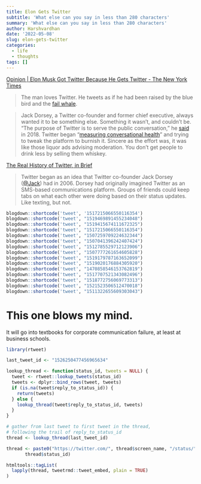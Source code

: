 ```yaml
---
title: Elon Gets Twitter
subtitle: 'What else can you say in less than 280 characters'
summary: 'What else can you say in less than 280 characters'
author: Harshvardhan
date: '2022-05-08'
slug: elon-gets-twitter
categories:
  - life
  - thoughts
tags: []
---
```


[Opinion \| Elon Musk Got Twitter Because He Gets Twitter - The New York Times](https://www.nytimes.com/2022/04/27/opinion/elon-musk-twitter.html)

> The man loves Twitter. He tweets as if he had been raised by the blue bird and the [fail whale](https://archive.ph/o/343qJ/https://www.techopedia.com/definition/1987/fail-whale).

> Jack Dorsey, a Twitter co-founder and former chief executive, always wanted it to be something else. Something it wasn't, and couldn't be. "The purpose of Twitter is to serve the public conversation," he [said](https://archive.ph/o/343qJ/https://www.intelligence.senate.gov/sites/default/files/documents/os-jdorsey-090518.pdf) in 2018. Twitter began "[measuring conversational health](https://archive.ph/o/343qJ/https://blog.twitter.com/en_us/topics/company/2018/measuring_healthy_conversation)" and trying to tweak the platform to burnish it. Sincere as the effort was, it was like those liquor ads advising moderation. You don't get people to drink less by selling them whiskey.

[The Real History of Twitter, in Brief](https://www.lifewire.com/history-of-twitter-3288854)

> Twitter began as an idea that Twitter co-founder Jack Dorsey ([\@Jack](https://twitter.com/jack)) had in 2006. Dorsey had originally imagined Twitter as an SMS-based communications platform. Groups of friends could keep tabs on what each other were doing based on their status updates. Like texting, but not.

```r
blogdown::shortcode('tweet', '1517215066550116354')
blogdown::shortcode('tweet', "1519469891455234048")
blogdown::shortcode('tweet', "1519415674111672325")
blogdown::shortcode('tweet', "1517215066550116354")
blogdown::shortcode('tweet', "1507259709224632344")
blogdown::shortcode('tweet', "1507041396242407424")
blogdown::shortcode('tweet', "1512785529712123906")
blogdown::shortcode('tweet', "1507777261654605828")
blogdown::shortcode('tweet', "1519179787163652099")
blogdown::shortcode('tweet', "1519020176884305920")
blogdown::shortcode('tweet', "1470858546153762819")
blogdown::shortcode('tweet', "1517707521343082496")
blogdown::shortcode('tweet', "1518772756069773313")
blogdown::shortcode('tweet', "1521523506512470018")
blogdown::shortcode('tweet', "1511322655609303043")
```

# This one blows my mind.

It will go into textbooks for corporate communication failure, at least at business schools.

```r
library(rtweet)

last_tweet_id <- "1526250477456965634"

lookup_thread <- function(status_id, tweets = NULL) {
  tweet <- rtweet::lookup_tweets(status_id)
  tweets <- dplyr::bind_rows(tweet, tweets)
  if (is.na(tweet$reply_to_status_id)) {
    return(tweets)
  } else {
    lookup_thread(tweet$reply_to_status_id, tweets)
  }
}

# gather from last tweet to first tweet in the thread,
# following the trail of reply_to_status_id
thread <- lookup_thread(last_tweet_id)

thread <- paste0("https://twitter.com/", thread$screen_name, "/status/", 
       thread$status_id)

htmltools::tagList(
  lapply(thread, tweetrmd::tweet_embed, plain = TRUE)
)
```
